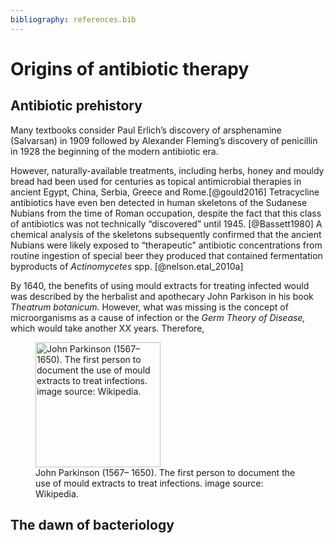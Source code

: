 ```yaml
---
bibliography: references.bib
---
```


# Origins of antibiotic therapy

## Antibiotic prehistory

Many textbooks consider Paul Erlich's discovery of arsphenamine (Salvarsan) in 1909 followed by Alexander Fleming's discovery of penicillin in 1928 the beginning of the modern antibiotic era.

However, naturally-available treatments, including herbs, honey and mouldy bread had been used for centuries as topical antimicrobial therapies in ancient Egypt, China, Serbia, Greece and Rome.[@gould2016] Tetracycline antibiotics have even ben detected in human skeletons of the Sudanese Nubians from the time of Roman occupation, despite the fact that this class of antibiotics was not technically "discovered" until 1945. [@Bassett1980] A chemical analysis of the skeletons subsequently confirmed that the ancient Nubians were likely exposed to "therapeutic" antibiotic concentrations from routine ingestion of special beer they produced that contained fermentation byproducts of *Actinomycetes* spp. [@nelson.etal_2010a]

By 1640, the benefits of using mould extracts for treating infected would was described by the herbalist and apothecary John Parkison in his book *Theatrum botanicum.* However, what was missing is the concept of microorganisms as a cause of infection or the *Germ Theory of Disease,* which would take another XX years. Therefore,

::: column-margin
![John Parkinson (1567– 1650). The first person to document the use of mould extracts to treat infections. image source: Wikipedia.](images/Parkinson.png){#fig-Parkinson width="200"}
:::

## The dawn of bacteriology
